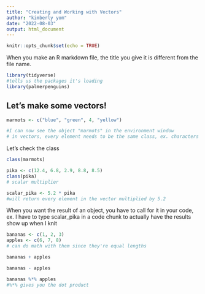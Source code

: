 ```yaml
---
title: "Creating and Working with Vectors"
author: "kimberly yom"
date: "2022-08-03"
output: html_document
---
```


```r
knitr::opts_chunk$set(echo = TRUE)
```

When you make an R markdown file, the title you give it is different from the file name.

```r
library(tidyverse)
#tells us the packages it's loading
library(palmerpenguins)
```

## Let's make some vectors!

```r
marmots <- c("blue", "green", 4, "yellow")

#I can now see the object "marmots" in the environment window
# in vectors, every element needs to be the same class, ex. characters vs. integers, so even though 4 is a number not in quotes, it'll get processed as a character bc chr are the most universal, since R makes assumptions on what class you want.
```

Let's check the class

```r
class(marmots)
```

```r
pika <- c(12.4, 6.8, 2.9, 8.8, 8.5)
class(pika)
# scalar multiplier

scalar_pika <- 5.2 * pika
#will return every element in the vector multiplied by 5.2
```
When you want the result of an object, you have to call for it in your code, ex. I have to type scalar_pika in a code chunk to actually have the results show up when I knit

```r
bananas <- c(1, 2, 3)
apples <- c(6, 7, 8)
# can do math with them since they're equal lengths

bananas + apples

bananas - apples

bananas %*% apples
#%*% gives you the dot product
```









